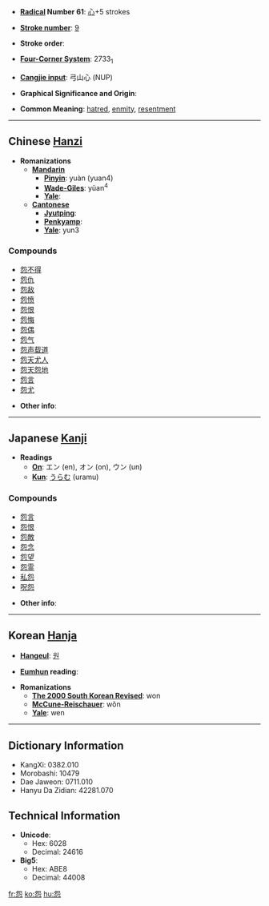 * '''[[Wiktionary:Chinese radical index| Radical]] Number 61''': [[Wiktionary:Chinese radical index 心|心]]+5 strokes

* '''[[Wiktionary:Chinese total strokes index|Stroke number]]''': [[Wiktionary:Chinese total strokes index 9|9]]

* '''Stroke order''': 

* '''[[Wiktionary:Chinese four corner index|Four-Corner System]]''': 2733<sub>1</sub>

* '''[[Wiktionary:Chinese Cangjie index|Cangjie input]]''': 弓山心 (NUP)

* '''Graphical Significance and Origin''': 

* '''Common Meaning''': [[hatred]], [[enmity]], [[resentment]]

----

== Chinese [[Hanzi]] ==

* '''Romanizations'''
** '''[[Mandarin]]'''
*** '''[[Pinyin]]''': yuàn (yuan4)
*** '''[[Wade-Giles]]''': yüan<sup>4</sup>
*** '''[[Yale]]''': 
** '''[[Cantonese]]'''
*** '''[[Jyutping]]''':
*** '''[[Penkyamp]]''': 
*** '''[[Yale]]''': yun3

===Compounds===
*[[怨不得]]
*[[怨仇]]
*[[怨敌]]
*[[怨愤]]
*[[怨恨]]
*[[怨悔]]
*[[怨偶]]
*[[怨气]]
*[[怨声载道]]
*[[怨天尤人]]
*[[怨天怨地]]
*[[怨言]]
*[[怨尤]]

* '''Other info''': 

----

== Japanese [[Kanji]] ==

* '''Readings'''
** '''[[On]]''': エン (en), オン (on), ウン (un)
** '''[[Kun]]''': [[うらむ]] (uramu)

===Compounds===
*[[怨言]]
*[[怨恨]]
*[[怨敵]]
*[[怨念]]
*[[怨望]]
*[[怨霊]]
*[[私怨]]
*[[呪怨]]

* '''Other info''':  

----

== Korean [[Hanja]] ==

* '''[[Hangeul]]''': [[원]]

* '''[[Eumhun]] reading''': 

* '''Romanizations'''
** '''[[The 2000 South Korean Revised Romanization|The 2000 South Korean Revised]]''': won
** '''[[McCune-Reischauer]]''': wŏn
** '''[[Yale]]''': wen

----

== Dictionary Information ==

* KangXi: 0382.010
* Morobashi: 10479
* Dae Jaweon: 0711.010
* Hanyu Da Zidian: 42281.070

== Technical Information ==

* '''Unicode''':
** Hex: 6028
** Decimal: 24616
* '''Big5''':
** Hex: ABE8
** Decimal: 44008

[[fr:怨]]
[[ko:怨]]
[[hu:怨]]